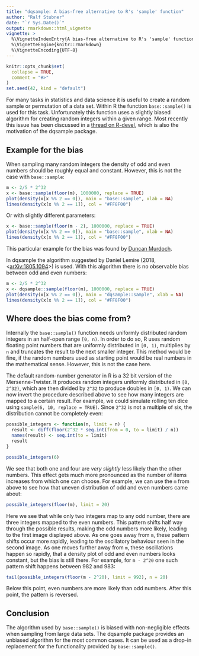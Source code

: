 ```yaml
---
title: "dqsample: A bias-free alternative to R's 'sample' function"
author: "Ralf Stubner"
date: "`r Sys.Date()`"
output: rmarkdown::html_vignette
vignette: >
  %\VignetteIndexEntry{A bias-free alternative to R's 'sample' function}
  %\VignetteEngine{knitr::rmarkdown}
  %\VignetteEncoding{UTF-8}
---
```


```r
knitr::opts_chunk$set(
  collapse = TRUE,
  comment = "#>"
)
set.seed(42, kind = "default")
```

For many tasks in statistics and data science it is useful to create a random sample or permutation of a data set. Within R the function `base::sample()` is used for this task. Unfortunately this function uses a slightly biased algorithm for creating random integers within a given range. Most recently this issue has been discussed in a [thread on R-devel](https://stat.ethz.ch/pipermail/r-devel/2018-September/076817.html), which is also the motivation of the dqsample package.

## Example for the bias

When sampling many random integers the density of odd and even numbers should be roughly equal and constant. However, this is not the case with `base::sample`:

```r
m <- 2/5 * 2^32
x <- base::sample(floor(m), 1000000, replace = TRUE)
plot(density(x[x %% 2 == 0]), main = "base::sample", xlab = NA)
lines(density(x[x %% 2 == 1]), col = "#FF8F00")
```

Or with slightly different parameters:

```r
x <- base::sample(floor(m - 2), 1000000, replace = TRUE)
plot(density(x[x %% 2 == 0]), main = "base::sample", xlab = NA)
lines(density(x[x %% 2 == 1]), col = "#FF8F00")
```


This particular example for the bias was found by [Duncan Murdoch](https://stat.ethz.ch/pipermail/r-devel/2018-September/076827.html).

In dqsample the algorithm suggested by Daniel Lemire (2018, <[arXiv:1805.1094](https://arxiv.org/abs/1805.10941)>) is used. With this algorithm there is no observable bias between odd and even numbers:

```r
m <- 2/5 * 2^32
x <- dqsample::sample(floor(m), 1000000, replace = TRUE)
plot(density(x[x %% 2 == 0]), main = "dqsample::sample", xlab = NA)
lines(density(x[x %% 2 == 1]), col = "#FF8F00")
```

## Where does the bias come from?

Internally the `base::sample()` function needs uniformly distributed random integers in an half-open range `[0, n)`. In order to do so, R uses random floating point numbers that are uniformly distributed in `[0, 1)`, multiplies by `n` and truncates the result to the next smaller integer. This method would be fine, if the random numbers used as starting point would be real numbers in the mathematical sense. However, this is not the case here.

The default random-number generator in R is a 32 bit version of the Mersenne-Twister. It produces random integers uniformly distributed in `[0, 2^32)`, which are then divided by `2^32` to produce doubles in `[0, 1)`. We can now invert the  procedure described above to see how many integers are mapped to a certain result. For example, we could simulate rolling ten dice using `sample(6, 10, replace = TRUE)`. Since `2^32` is not a multiple of six, the distribution cannot be completely even:

```r
possible_integers <- function(n, limit = n) {
  result <- diff(floor(2^32 * seq.int(from = 0, to = limit) / n))
  names(result) <- seq.int(to = limit)
  result
}

possible_integers(6)
```

We see that both one and four are *very slightly*  less likely than the other numbers. This effect gets much more pronounced as the number of items increases from which one can choose. For example, we can use the `m` from above to see how that uneven distribution of odd and even numbers came about:

```r
possible_integers(floor(m), limit = 20)
```

Here we see that while only two integers map to any odd number, there are three integers mapped to the even numbers. This pattern shifts half way through the possible results, making the odd numbers more likely, leading to the first image displayed above. As one goes away from `m`, these pattern shifts occur more rapidly, leading to the oscillatory behaviour seen in the second image. As one moves further away from `m`, these oscillations happen so rapidly, that a density plot of odd and even numbers looks constant, but the bias is still there. For example, for `m - 2^20` one such pattern shift happens between 982 and 983:

```r
tail(possible_integers(floor(m - 2^20), limit = 992), n = 20)
```

Below this point, even numbers are more likely than odd numbers. After this point, the pattern is reversed.

## Conclusion

The algorithm used by `base::sample()` is biased with non-negligible effects when sampling from large data sets. The dqsample package provides an unbiased algorithm for the most common cases. It can be used as a drop-in replacement for the functionality provided by `base::sample()`.


<!-- ```{r} -->
<!-- possible_integers(floor(2^32 / 12.34), limit = 20) -->
<!-- ``` -->



<!-- ```{r} -->
<!-- possible_integers(floor(2/3 * 2^32), limit = 20) -->


<!-- diff(floor(2^32 * 0:6 / 6)) -->
<!-- 1/715827883 -->
<!-- matrix(diff(floor(2^32 * 0:52 / 52)), 13, 4) -->
<!-- matrix((sprintf("%a", 0:51 / 52)), 13, 4) -->

<!-- diff(floor(2^32 * 0:20 / floor(2/5 * 2^32))) -->
<!-- 2^32 * 0:52 / (2/5 * 2^32) -->
<!-- 2^32 * 0:52 / (2/3 * 2^32) -->
<!-- ``` -->


